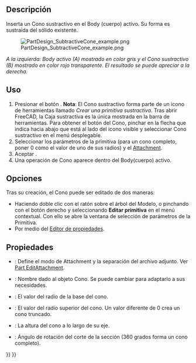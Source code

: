 <languages/>

<div class="mw-translate-fuzzy">
{{Docnav/es
|[[PartDesign_SubtractiveBox/es|Caja sustractiva]]
|[[PartDesign_SubtractiveCylinder/es|Cilindro sustractivo]]
|[[PartDesign_Workbench/es|PartDesign]]
|IconL=PartDesign_SubtractiveBox.svg
|IconR=PartDesign_SubtractiveCylinder.svg
|IconC=Workbench_PartDesign.svg
}}
</div>

<div class="mw-translate-fuzzy">
{{GuiCommand/es
|Name=PartDesign SubtractiveCone
|Name/es=PartDesign Cono sustractivo
|MenuLocation=Part Design → Crear una primitiva sustractiva → Cono sustractivo
|Workbenches=[[PartDesign_Workbench/es|PartDesign]]
|Version=0.17
|SeeAlso=[[PartDesign_CompPrimitiveSubtractive/es|Crear una Primitiva sustractiva]], [[PartDesign_AdditiveCone|Additive Cone]]
}}
</div>

==Descripción==

Inserta un Cono sustractivo en el Body (cuerpo) activo. Su forma es sustraída del sólido existente.

[[File:PartDesign_SubtractiveCone_example.png|none]]

''A la izquierda: Body activo (A) mostrado en color gris y el Cono sustractivo (B) mostrado en color rojo transparente. El resultado se puede apreciar a la derecha.''

==Uso==

<div class="mw-translate-fuzzy">
# Presionar el botón {{KEY|[[Image:PartDesign SubtractiveCone.svg|24px]] '''Cono sustractivo'''}} . '''Nota''': El Cono sustractivo forma parte de un icono de herramientas llamado ''Crear una primitiva sustractiva''. Tras abrir FreeCAD, la Caja sustractiva es la única mostrada en la barra de herramientas. Para obtener el botón del Cono, pinchar en la flecha que indica hacia abajo que está al lado del icono visible y seleccionar Cono sustractivo en el menú desplegable.
# Seleccionar los parámetros de la primitiva (para un cono completo, poner 0 como el valor de uno de sus radios) y el [[Part_EditAttachment|Attachment]].
# Aceptar {{KEY|OK}}.
# Una operación de Cono aparece dentro del Body(cuerpo) activo.
</div>

==Opciones== 

Tras su creación, el Cono puede ser editado de dos maneras:
* Haciendo doble clic con el ratón sobre el árbol del Modelo, o pinchando con el botón derecho y seleccionando '''Editar primitiva''' en el menú contextual. Con ello se abre la ventana de selección de parámetros de la Primitiva.
* Por medio del  [[Property_editor/es|Editor de propiedades]].

==Propiedades==

<div class="mw-translate-fuzzy">
* {{PropertyData/es|Attachment}}: Define el modo de Attachment y la separación del archivo adjunto. Ver [[Part_EditAttachment|Part EditAttachment]].
* {{PropertyData/es|Label}}: Nombre dado al objeto Cono. Se puede cambiar para adaptarlo a sus necesidades.
* {{PropertyData/es|Radio1}}: El valor del radio de la base del cono.
* {{PropertyData/es|Radio2}}: El valor del radio superior del cono. Un valor diferente de 0 crea un cono truncado.
* {{PropertyData/es|Altura}}: La altura del cono a lo largo de su eje.
* {{PropertyData/es|Ángulo}}: Ángulo de rotación del corte de la sección (360 grados forma un cono completo).
</div>


<div class="mw-translate-fuzzy">
{{Docnav/es
|[[PartDesign_SubtractiveBox/es|Caja sustractiva]]
|[[PartDesign_SubtractiveCylinder/es|Cilindro sustractivo]]
|[[PartDesign_Workbench/es|PartDesign]]
|IconL=PartDesign_SubtractiveBox.svg
|IconR=PartDesign_SubtractiveCylinder.svg
|IconC=Workbench_PartDesign.svg
}}
</div>

{{PartDesign_Tools_navi{{#translation:}}}}
{{Userdocnavi{{#translation:}}}}
